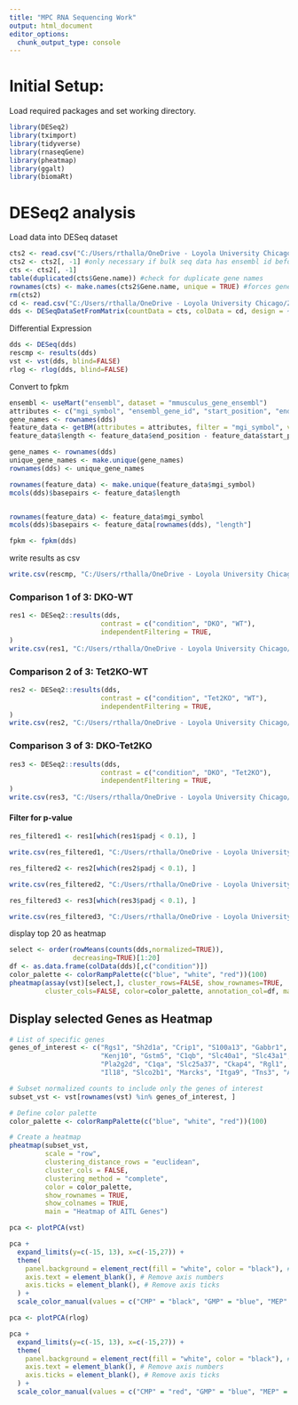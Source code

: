 ```yaml
---
title: "MPC RNA Sequencing Work"
output: html_document
editor_options: 
  chunk_output_type: console
---
```


# Initial Setup:

Load required packages and set working directory.

```r
library(DESeq2)
library(tximport)
library(tidyverse)
library(rnaseqGene)
library(pheatmap)
library(ggalt)
library(biomaRt)
```

# DESeq2 analysis
Load data into DESeq dataset

```r
cts2 <- read.csv("C:/Users/rthalla/OneDrive - Loyola University Chicago/Zhang Lab/Ryan MPC/MPC BUlk RNA Seq/MPC_Counts_Corrected.csv") #file path to Counts csv document
cts2 <- cts2[, -1] #only necessary if bulk seq data has ensembl id before gene names
cts <- cts2[, -1]
table(duplicated(cts$Gene.name)) #check for duplicate gene names
rownames(cts) <- make.names(cts2$Gene.name, unique = TRUE) #forces gene names to become unique
rm(cts2)
cd <- read.csv("C:/Users/rthalla/OneDrive - Loyola University Chicago/Zhang Lab/Ryan MPC/MPC Bulk RNA Seq/coldata.csv") #make coldata file with sample names in one column and then condition in second column
dds <- DESeqDataSetFromMatrix(countData = cts, colData = cd, design = ~ condition)
```

Differential Expression

```r
dds <- DESeq(dds)
rescmp <- results(dds) 
vst <- vst(dds, blind=FALSE)
rlog <- rlog(dds, blind=FALSE)
```

Convert to fpkm

```r
ensembl <- useMart("ensembl", dataset = "mmusculus_gene_ensembl")
attributes <- c("mgi_symbol", "ensembl_gene_id", "start_position", "end_position")
gene_names <- rownames(dds)
feature_data <- getBM(attributes = attributes, filter = "mgi_symbol", values = gene_names, mart = ensembl)
feature_data$length <- feature_data$end_position - feature_data$start_position + 1

gene_names <- rownames(dds)
unique_gene_names <- make.unique(gene_names)
rownames(dds) <- unique_gene_names

rownames(feature_data) <- make.unique(feature_data$mgi_symbol)
mcols(dds)$basepairs <- feature_data$length


rownames(feature_data) <- feature_data$mgi_symbol
mcols(dds)$basepairs <- feature_data[rownames(dds), "length"]

fpkm <- fpkm(dds)

```

write results as csv

```r
write.csv(rescmp, "C:/Users/rthalla/OneDrive - Loyola University Chicago/Zhang Lab/Ryan MPC/MPC BUlk RNA Seq/completeresults.csv")
```

### Comparison 1 of 3: DKO-WT

```r
res1 <- DESeq2::results(dds, 
                       contrast = c("condition", "DKO", "WT"),
                       independentFiltering = TRUE,
)
write.csv(res1, "C:/Users/rthalla/OneDrive - Loyola University Chicago/Zhang Lab/Ryan MPC/MPC BUlk RNA Seq/dko_wt.csv")
```

### Comparison 2 of 3: Tet2KO-WT

```r
res2 <- DESeq2::results(dds, 
                       contrast = c("condition", "Tet2KO", "WT"),
                       independentFiltering = TRUE,
)
write.csv(res2, "C:/Users/rthalla/OneDrive - Loyola University Chicago/Zhang Lab/Ryan MPC/MPC BUlk RNA Seq/tet2_wt.csv")
```

### Comparison 3 of 3: DKO-Tet2KO

```r
res3 <- DESeq2::results(dds, 
                       contrast = c("condition", "DKO", "Tet2KO"),
                       independentFiltering = TRUE,
)
write.csv(res3, "C:/Users/rthalla/OneDrive - Loyola University Chicago/Zhang Lab/Ryan MPC/MPC BUlk RNA Seq/dko_tet2ko.csv")
```

#### Filter for p-value

```r
res_filtered1 <- res1[which(res1$padj < 0.1), ]

write.csv(res_filtered1, "C:/Users/rthalla/OneDrive - Loyola University Chicago/Zhang Lab/Ryan MPC/MPC BUlk RNA Seq/dko_wt_filter.csv")

res_filtered2 <- res2[which(res2$padj < 0.1), ]

write.csv(res_filtered2, "C:/Users/rthalla/OneDrive - Loyola University Chicago/Zhang Lab/Ryan MPC/MPC BUlk RNA Seq/tet2_wt_filter.csv")

res_filtered3 <- res3[which(res3$padj < 0.1), ]

write.csv(res_filtered3, "C:/Users/rthalla/OneDrive - Loyola University Chicago/Zhang Lab/Ryan MPC/MPC BUlk RNA Seq/dko_tet2ko_filter.csv")
```

display top 20 as heatmap

```r
select <- order(rowMeans(counts(dds,normalized=TRUE)),
                decreasing=TRUE)[1:20]
df <- as.data.frame(colData(dds)[,c("condition")])
color_palette <- colorRampPalette(c("blue", "white", "red"))(100)
pheatmap(assay(vst)[select,], cluster_rows=FALSE, show_rownames=TRUE,
         cluster_cols=FALSE, color=color_palette, annotation_col=df, main="Top 50 Heatmap")
```

## Display selected Genes as Heatmap

```r
# List of specific genes
genes_of_interest <- c("Rgs1", "Sh2d1a", "Crip1", "S100a13", "Gabbr1", "Dtnb", "Rsad2", "Cxcl9", 
                       "Kenj10", "Gstm5", "C1qb", "Slc40a1", "Slc43a1", "C1qc", "Veam1", "Marchf1", 
                       "Pla2g2d", "C1qa", "Slc25a37", "Ckap4", "Rgl1", "Mafb", "Pou2af1", "Ighm", 
                       "Il18", "Slco2b1", "Marcks", "Itga9", "Tns3", "Abcc3", "Wdfy3", "Arhgap23", "Bcl6", "Cxcr5")

# Subset normalized counts to include only the genes of interest
subset_vst <- vst[rownames(vst) %in% genes_of_interest, ]

# Define color palette
color_palette <- colorRampPalette(c("blue", "white", "red"))(100)

# Create a heatmap
pheatmap(subset_vst, 
         scale = "row", 
         clustering_distance_rows = "euclidean", 
         cluster_cols = FALSE, 
         clustering_method = "complete", 
         color = color_palette,
         show_rownames = TRUE, 
         show_colnames = TRUE,
         main = "Heatmap of AITL Genes")
```

```r
pca <- plotPCA(vst)

pca +
  expand_limits(y=c(-15, 13), x=c(-15,27)) + 
  theme(
    panel.background = element_rect(fill = "white", color = "black"), # White background
    axis.text = element_blank(), # Remove axis numbers
    axis.ticks = element_blank(), # Remove axis ticks
  ) + 
  scale_color_manual(values = c("CMP" = "black", "GMP" = "blue", "MEP" = "red", "PG" = "green", "PM" = "purple"))
```


```r
pca <- plotPCA(rlog)

pca +
  expand_limits(y=c(-15, 13), x=c(-15,27)) + 
  theme(
    panel.background = element_rect(fill = "white", color = "black"), # White background
    axis.text = element_blank(), # Remove axis numbers
    axis.ticks = element_blank(), # Remove axis ticks
  ) + 
  scale_color_manual(values = c("CMP" = "red", "GMP" = "blue", "MEP" = "black", "PG" = "green", "PM" = "purple"))
```


